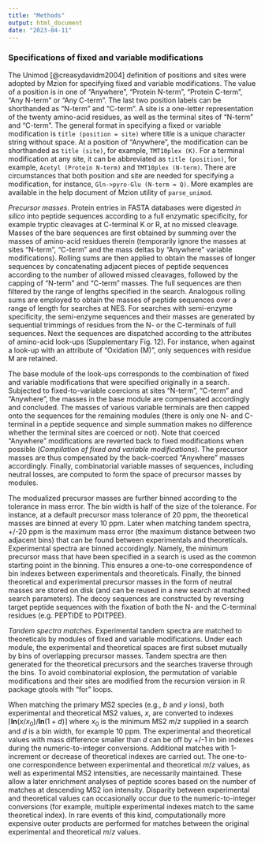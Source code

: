 ```yaml
---
title: "Methods"
output: html_document
date: "2023-04-11"
---
```


### Specifications of fixed and variable modifications

The Unimod [@creasydavidm2004] definition of positions and sites were adopted by Mzion for specifying fixed and variable modifications. The value of a position is in one of "Anywhere", "Protein N-term", "Protein C-term", "Any N-term" or "Any C-term". The last two position labels can be shorthanded as "N-term" and "C-term". A site is a one-letter representation of the twenty amino-acid residues, as well as the terminal sites of "N-term" and "C-term". The general format in specifying a fixed or variable modification is `title (position = site)` where title is a unique character string without space. At a position of "Anywhere", the modification can be shorthanded as `title (site)`, for example, `TMT10plex (K)`. For a terminal modification at any site, it can be abbreviated as `title (position)`, for example, `Acetyl (Protein N-term)` and `TMT10plex (N-term)`. There are circumstances that both position and site are needed for specifying a modification, for instance, `Gln->pyro-Glu (N-term = Q)`. More examples are available in the help document of Mzion utility of `parse_unimod`.

*Precursor masses*. Protein entries in FASTA databases were digested *in silico* into peptide sequences according to a full enzymatic specificity, for example tryptic cleavages at C-terminal K or R, at no missed cleavage. Masses of the bare sequences are first obtained by summing over the masses of amino-acid residues therein (temporarily ignore the masses at sites "N-term", "C-term" and the mass deltas by "Anywhere" variable modifications). Rolling sums are then applied to obtain the masses of longer sequences by concatenating adjacent pieces of peptide sequences according to the number of allowed missed cleavages, followed by the capping of "N-term" and "C-term" masses. The full sequences are then filtered by the range of lengths specified in the search. Analogous rolling sums are employed to obtain the masses of peptide sequences over a range of length for searches at NES. For searches with semi-enzyme specificity, the semi-enzyme sequences and their masses are generated by sequential trimmings of residues from the N- or the C-terminals of full sequences. Next the sequences are dispatched according to the attributes of amino-acid look-ups (Supplementary Fig. 12). For instance, when against a look-up with an attribute of "Oxidation (M)", only sequences with residue M are retained.

The base module of the look-ups corresponds to the combination of fixed and variable modifications that were specified originally in a search. Subjected to fixed-to-variable coercions at sites "N-term", "C-term" and "Anywhere", the masses in the base module are compensated accordingly and concluded. The masses of various variable terminals are then capped onto the sequences for the remaining modules (there is only one N- and C-terminal in a peptide sequence and simple summation makes no difference whether the terminal sites are coerced or not). Note that coerced "Anywhere" modifications are reverted back to fixed modifications when possible (*Compilation of fixed and variable modifications*). The precursor masses are thus compensated by the back-coerced "Anywhere" masses accordingly. Finally, combinatorial variable masses of sequences, including neutral losses, are computed to form the space of precursor masses by modules.

The modualized precursor masses are further binned according to the tolerance in mass error. The bin width is half of the size of the tolerance. For instance, at a default precursor mass tolerance of 20 ppm, the theoretical masses are binned at every 10 ppm. Later when matching tandem spectra, +/-20 ppm is the maximum mass error (the maximum distance between two adjacent bins) that can be found between experimentals and theoreticals. Experimental spectra are binned accordingly. Namely, the minimum precursor mass that have been specified in a search is used as the common starting point in the binning. This ensures a one-to-one correspondence of bin indexes between experimentals and theoreticals. Finally, the binned theoretical and experimental precursor masses in the form of neutral masses are stored on disk (and can be reused in a new search at matched search parameters). The decoy sequences are constructed by reversing target peptide sequences with the fixation of both the N- and the C-terminal residues (e.g. PEPTIDE to PDITPEE).

*Tandem spectra matches*. Experimental tandem spectra are matched to theoreticals by modules of fixed and variable modifications. Under each module, the experimental and theoretical spaces are first subset mutually by bins of overlapping precursor masses. Tandem spectra are then generated for the theoretical precursors and the searches traverse through the bins. To avoid combinatorial explosion, the permutation of variable modifications and their sites are modified from the recursion version in R package gtools with "for" loops.

When matching the primary MS2 species (e.g., *b* and *y* ions), both experimental and theoretical MS2 values, $x$, are converted to indexes $\left\lceil \textbf{ln}(x/x_0)/\textbf{ln}(1+d) \right\rceil$ where $x_0$ is the minimum MS2 *m*/*z* supplied in a search and $d$ is a bin width, for example 10 ppm. The experimental and theoretical values with mass difference smaller than $d$ can be off by +/-1 in bin indexes during the numeric-to-integer conversions. Additional matches with 1-increment or decrease of theoretical indexes are carried out. The one-to-one correspondence between experimental and theoretical *m*/*z* values, as well as experimental MS2 intensities, are necessarily maintained. These allow a later enrichment analyses of peptide scores based on the number of matches at descending MS2 ion intensity. Disparity between experimental and theoretical values can occasionally occur due to the numeric-to-integer conversions (for example, multiple experimental indexes match to the same theoretical index). In rare events of this kind, computationally more expensive outer products are performed for matches between the original experimental and theoretical *m*/*z* values.

